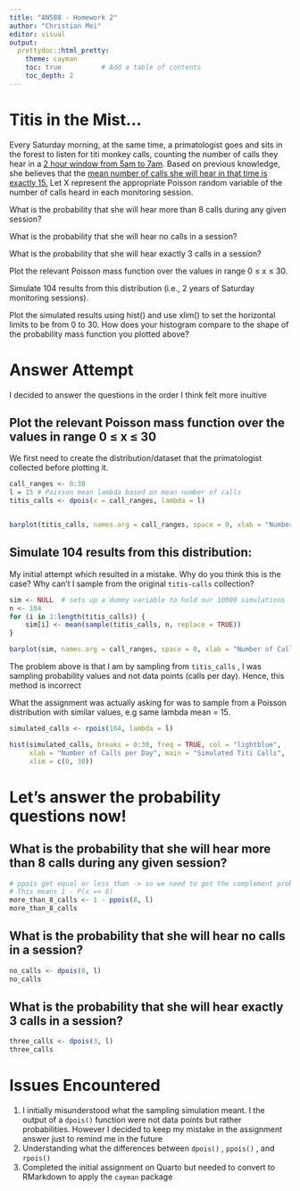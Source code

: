 ```yaml
---
title: "AN588 - Homework 2"
author: "Christian Mei"
editor: visual
output:
  prettydoc::html_pretty:
    theme: cayman
    toc: true          # Add a table of contents
    toc_depth: 2
---
```


# Titis in the Mist...

Every Saturday morning, at the same time, a primatologist goes and sits in the forest to listen for titi monkey calls, counting the number of calls they hear in a [2 hour window from 5am to 7am]{.underline}. Based on previous knowledge, she believes that the [mean number of calls she will hear in that time is exactly 15.]{.underline} Let X represent the appropriate Poisson random variable of the number of calls heard in each monitoring session.

What is the probability that she will hear more than 8 calls during any given session?

What is the probability that she will hear no calls in a session?

What is the probability that she will hear exactly 3 calls in a session?

Plot the relevant Poisson mass function over the values in range 0 ≤ x ≤ 30.

Simulate 104 results from this distribution (i.e., 2 years of Saturday monitoring sessions).

Plot the simulated results using hist() and use xlim() to set the horizontal limits to be from 0 to 30. How does your histogram compare to the shape of the probability mass function you plotted above?

# Answer Attempt

I decided to answer the questions in the order I think felt more inuitive

## **Plot the relevant Poisson mass function over the values in range 0 ≤ x ≤ 30**

We first need to create the distribution/dataset that the primatologist collected before plotting it.

```r
call_ranges <- 0:30
l = 15 # Poisson mean lambda based on mean number of calls
titis_calls <- dpois(x = call_ranges, lambda = l)


barplot(titis_calls, names.arg = call_ranges, space = 0, xlab = "Number of Calls per Day", ylab = "Pr(X = x)", main = "Probability Mass Function - Titis Calls")
```

## **Simulate 104 results from this distribution:**

My initial attempt which resulted in a mistake. Why do you think this is the case? Why can't I sample from the original `titis-calls` collection?

```r
sim <- NULL  # sets up a dummy variable to hold our 10000 simulations
n <- 104
for (i in 1:length(titis_calls)) {
    sim[i] <- mean(sample(titis_calls, n, replace = TRUE))
}

barplot(sim, names.arg = call_ranges, space = 0, xlab = "Number of Calls per Day", ylab = "Pr(X = x)", main = "Probability Mass Function - Titis Calls")


```

The problem above is that I am by sampling from `titis_calls` , I was sampling probability values and not data points (calls per day). Hence, this method is incorrect

What the assignment was actually asking for was to sample from a Poisson distribution with similar values, e.g same lambda mean = 15.

```r
simulated_calls <- rpois(104, lambda = l)

hist(simulated_calls, breaks = 0:30, freq = TRUE, col = "lightblue",
     xlab = "Number of Calls per Day", main = "Simulated Titi Calls",
     xlim = c(0, 30))
```

# **Let's answer the probability questions now!**

## What is the probability that she will hear more than 8 calls during any given session?

```r
# ppois get equal or less than -> so we need to get the complement probability
# This means 1 - P(x =< 8)
more_than_8_calls <- 1 - ppois(8, l)
more_than_8_calls
```

## What is the probability that she will hear no calls in a session?

```r
no_calls <- dpois(0, l)
no_calls
```

## What is the probability that she will hear exactly 3 calls in a session?

```r
three_calls <- dpois(3, l)
three_calls
```

# Issues Encountered

1.  I initially misunderstood what the sampling simulation meant. I the output of a `dpois()` function were not data points but rather probabilities. However I decided to keep my mistake in the assignment answer just to remind me in the future
2.  Understanding what the differences between `dpois()` , `ppois()` , and `rpois()`
3.  Completed the initial assignment on Quarto but needed to convert to RMarkdown to apply the `cayman` package
